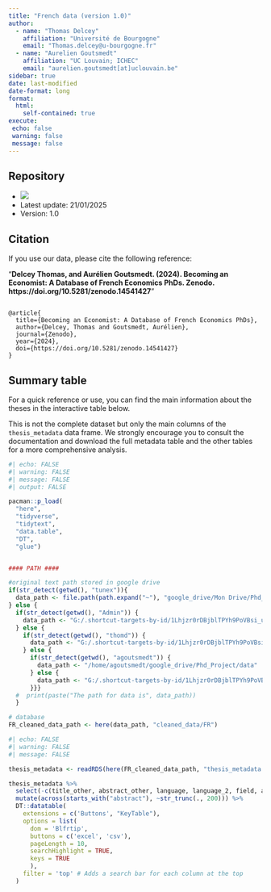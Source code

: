 ```yaml
---
title: "French data (version 1.0)"
author: 
  - name: "Thomas Delcey"
    affiliation: "Université de Bourgogne"
    email: "Thomas.delcey@u-bourgogne.fr"
  - name: "Aurelien Goutsmedt"
    affiliation: "UC Louvain; ICHEC"
    email: "aurelien.goutsmedt[at]uclouvain.be" 
sidebar: true
date: last-modified
date-format: long
format: 
  html: 
    self-contained: true
execute:
 echo: false
 warning: false
 message: false
---
```


## Repository 

- [![](https://zenodo.org/badge/DOI/10.5281/zenodo.14541427.svg)](https://doi.org/10.5281/zenodo.14541427)
- Latest update: 21/01/2025
- Version: 1.0

## Citation 

If you use our data, please cite the following reference:

"**Delcey Thomas, and Aurélien Goutsmedt. (2024). Becoming an Economist: A Database of French Economics PhDs. Zenodo. https://doi.org/10.5281/zenodo.14541427**" 

```{}

@article{
  title={Becoming an Economist: A Database of French Economics PhDs},
  author={Delcey, Thomas and Goutsmedt, Aurélien},
  journal={Zenodo},
  year={2024},
  doi={https://doi.org/10.5281/zenodo.14541427}
}

```

## Summary table 

For a quick reference or use, you can find the main information about the theses in the interactive table below. 

::: callout-warning
This is not the complete dataset but only the main columns of the `thesis_metadata` data frame. We strongly encourage you to consult the documentation and download the full metadata table and the other tables for a more comprehensive analysis.
:::

```r
#| echo: FALSE 
#| warning: FALSE
#| message: FALSE
#| output: FALSE

pacman::p_load(
  "here",
  "tidyverse",
  "tidytext",
  "data.table",
  "DT",
  "glue")


#### PATH ####

#original text path stored in google drive 
if(str_detect(getwd(), "tunex")){
  data_path <- file.path(path.expand("~"), "google_drive/Mon Drive/Phd_Project/data")
} else {
  if(str_detect(getwd(), "Admin")) {
    data_path <- "G:/.shortcut-targets-by-id/1Lhjzr0rDBjblTPYh9PoVBsi_uupV9z8L/Phd_Project/data"
  } else {
    if(str_detect(getwd(), "thomd")) {
      data_path <- "G:/.shortcut-targets-by-id/1Lhjzr0rDBjblTPYh9PoVBsi_uupV9z8L/Phd_Project/data"
    } else {
      if(str_detect(getwd(), "agoutsmedt")) {
        data_path <- "/home/agoutsmedt/google_drive/Phd_Project/data"
      } else {
        data_path <- "G:/.shortcut-targets-by-id/1Lhjzr0rDBjblTPYh9PoVBsi_uupV9z8L/Phd_Project/data"
      }}}
  #  print(paste("The path for data is", data_path))
  }

# database
FR_cleaned_data_path <- here(data_path, "cleaned_data/FR")

```

```r
#| echo: FALSE 
#| warning: FALSE
#| message: FALSE

thesis_metadata <- readRDS(here(FR_cleaned_data_path, "thesis_metadata.rds"))

thesis_metadata %>%
  select(-c(title_other, abstract_other, language, language_2, field, accessible, country, duplicates)) %>% 
  mutate(across(starts_with("abstract"), ~str_trunc(., 200))) %>%
  DT::datatable(
    extensions = c('Buttons', "KeyTable"),
    options = list(
      dom = 'Blfrtip',
      buttons = c('excel', 'csv'),
      pageLength = 10,
      searchHighlight = TRUE,
      keys = TRUE
      ),
    filter = 'top' # Adds a search bar for each column at the top
  )

```



